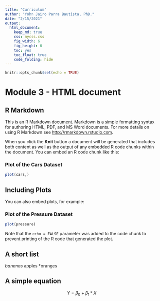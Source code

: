 ```yaml
---
title: "Curriculum"
author: "Yohn Jairo Parra Bautista, PhD."
date: "2/15/2021"
output: 
  html_document:
    keep_md: true 
    css: mycss.css
    fig_width: 6
    fig_height: 6
    toc: yes
    toc_float: true
    code_folding: hide
---
```


```r
knitr::opts_chunk$set(echo = TRUE)
```

# Module 3 - HTML document

## R Markdown {#neextsteps .emphasized}

This is an R Markdown document. Markdown is a simple formatting syntax for authoring HTML, PDF, and MS Word documents. For more details on using R Markdown see <http://rmarkdown.rstudio.com>.

When you click the **Knit** button a document will be generated that includes both content as well as the output of any embedded R code chunks within the document. You can embed an R code chunk like this:

### Plot of the Cars Dataset

```r
plot(cars,)
```

## Including Plots

You can also embed plots, for example:

### Plot of the Pressure Dataset

```r
plot(pressure)
```

Note that the `echo = FALSE` parameter was added to the code chunk to prevent printing of the R code that generated the plot.

## A short list

*bananas
*apples
*oranges

## A simple equation

$$ Y = \beta_0 + \beta_1*X $$


